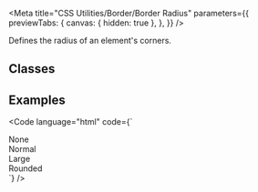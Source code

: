 
<Meta
  title="CSS Utilities/Border/Border Radius"
  parameters={{
    previewTabs: {
      canvas: { hidden: true },
    },
  }}
/>

<Banner label="Border Radius" section="CSS Utilities" color="yellow" puzzle />

<Lead>Defines the radius of an element's corners.</Lead>

## Classes

<CssBorderRadius />

## Examples

<Code language="html" code={`
<div class="border-primary radius-none p-small mb-small">None</div>
<div class="border-primary radius-normal p-small mb-small">Normal</div>
<div class="border-primary radius-large p-small mb-small">Large</div>
<div class="border-primary radius-rounded p-small mb-small">Rounded</div>
`} />

<Footer>
  <LinkCards>
    <LinkCard
      pageTitle="Foundation/Border & Radius"
      description="Clarification of how borders and border-radius are utilized"
    />
    <LinkCard
      pageTitle="Tokens/Overview"
      description="Design tokens serve as the definitive source for naming and storing design choices."
    />
  </LinkCards>
</Footer>
